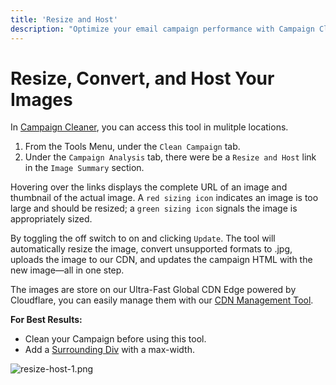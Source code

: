 ```yaml
---
title: 'Resize and Host'
description: "Optimize your email campaign performance with Campaign Cleaner's image resizing and hosting services—ensure fast loading times and perfect display across all devices"
---
```


# Resize, Convert, and Host Your Images

In [Campaign Cleaner](https://campaigncleaner.com), you can access this tool in mulitple locations.

1. From the Tools Menu, under the `Clean Campaign` tab.
2. Under the `Campaign Analysis` tab, there were be a `Resize and Host` link in the `Image Summary` section.

Hovering over the links displays the complete URL of an image and thumbnail of the actual image. A `red sizing icon` indicates an image is too large and should be resized; a `green sizing icon` signals the image is appropriately sized.

By toggling the off switch to on and clicking `Update`. The tool will automatically resize the image, convert unsupported formats to .jpg, uploads the image to our CDN, and updates the campaign HTML with the new image—all in one step.

The images are store on our Ultra-Fast Global CDN Edge powered by Cloudflare, you can easily manage them with our [CDN Management Tool](/management/cdn-management).

**For Best Results:**
- Clean your Campaign before using this tool.
- Add a [Surrounding Div](/feature=settings/surrounding-html-div) with a max-width.

![resize-host-1.png](/images/resize-host-1.png)